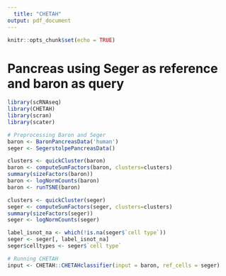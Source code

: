 ```yaml
---
  title: "CHETAH"
output: pdf_document
---
```

  
  ```r
knitr::opts_chunk$set(echo = TRUE)
```

# Pancreas using Seger as reference and baron as query

```r
library(scRNAseq)
library(CHETAH)
library(scran)
library(scater)

# Preprocessing Baron and Seger
baron <- BaronPancreasData('human')
seger <- SegerstolpePancreasData()

clusters <- quickCluster(baron)
baron <- computeSumFactors(baron, clusters=clusters)
summary(sizeFactors(baron))
baron <- logNormCounts(baron)
baron <- runTSNE(baron)

clusters <- quickCluster(seger)
seger <- computeSumFactors(seger, clusters=clusters)
summary(sizeFactors(seger))
seger <- logNormCounts(seger)

label_isnot_na <- which(!is.na(seger$`cell type`))
seger <- seger[, label_isnot_na]
seger$celltypes <- seger$`cell type`

# Running CHETAH
input <- CHETAH::CHETAHclassifier(input = baron, ref_cells = seger)

```
